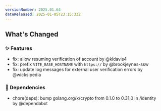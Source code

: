 ```yaml
---
versionNumber: 2025.01.64
dateReleased: 2025-01-05T23:15:33Z
---
```




## What's Changed
### ✨ Features
* fix: allow resuming verification of account by @kldavis4
* fix: prefix `VITE_BASE_HOSTNAME` with `https://` by @brookjeynes-ssw
* fix: update log messages for external user verification errors by @wicksipedia
### 👒 Dependencies
* chore(deps): bump golang.org/x/crypto from 0.1.0 to 0.31.0 in /identity by @dependabot




